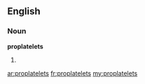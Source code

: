 ==English==

===Noun===
'''proplatelets'''

# {{plural of|proplatelet}}

[[ar:proplatelets]]
[[fr:proplatelets]]
[[my:proplatelets]]
